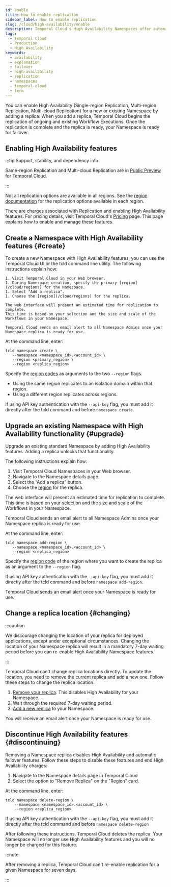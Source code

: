 ```yaml
---
id: enable
title: How to enable replication
sidebar_label: How to enable replication
slug: /cloud/high-availability/enable
description: Temporal Cloud's High Availability Namespaces offer automated failover, synchronized data replication, and high availability for workloads requiring disaster-tolerant deployment and 99.99% uptime.
tags:
  - Temporal Cloud
  - Production
  - High Availability
keywords:
  - availability
  - explanation
  - failover
  - high-availability
  - replication
  - namespaces
  - temporal-cloud
  - term
---
```



You can enable High Availability (Single-region Replication, Multi-region Replication, Multi-cloud Replication) for a new or existing Namespace by adding a replica.
When you add a replica, Temporal Cloud begins the replication of ongoing and existing Workflow Executions.
Once the replication is complete and the replica is ready, your Namespace is ready for failover.

## Enabling High Availability features

:::tip Support, stability, and dependency info

Same-region Replication and Multi-cloud Replication are in [Public Preview](/evaluate/development-production-features/release-stages#public-preview) for Temporal Cloud.

:::

Not all replication options are available in all regions. See the [region documentation](/cloud/regions) for the replication options available in each region.

There are charges associated with Replication and enabling High Availability features.
For pricing details, visit Temporal Cloud's [Pricing](/cloud/pricing) page.
This page explains how to enable and manage these features.

## Create a Namespace with High Availability features {#create}

To create a new Namespace with High Availability features, you can use the Temporal Cloud UI or the tcld command line utility.
The following instructions explain how:

<Tabs>

<TabItem value="webui" label="Web UI">

    1. Visit Temporal Cloud in your Web browser.
    1. During Namespace creation, specify the primary [region](/cloud/regions) for the Namespace.
    1. Select "Add a replica".
    1. Choose the [region](/cloud/regions) for the replica.

    The web interface will present an estimated time for replication to complete.
    This time is based on your selection and the size and scale of the Workflows in your Namespace.

    Temporal Cloud sends an email alert to all Namespace Admins once your Namespace replica is ready for use.

</TabItem>

<TabItem value="tcldcli" label="tcld">

At the command line, enter:

```
tcld namespace create \
   --namespace <namespace_id>.<account_id> \
   --region <primary_region> \
   --region <replica_region>
```

Specify the [region codes](/cloud/regions) as arguments to the two `--region` flags.

- Using the same region replicates to an isolation domain within that region.
- Using a different region replicates across regions.

If using API key authentication with the `--api-key` flag, you must add it directly after the tcld command and before `namespace create`.

</TabItem>

</Tabs>

## Upgrade an existing Namespace with High Availability functionality {#upgrade}

Upgrade an existing standard Namespace by adding High Availability features.
Adding a replica unlocks that functionality.

The following instructions explain how:

<Tabs>

<TabItem value="webui" label="Web UI">

1. Visit Temporal Cloud Namespaces in your Web browser.
1. Navigate to the Namespace details page.
1. Select the “Add a replica” button.
1. Choose the [region](/cloud/regions) for the replica.

The web interface will present an estimated time for replication to complete.
This time is based on your selection and the size and scale of the Workflows in your Namespace.

Temporal Cloud sends an email alert to all Namespace Admins once your Namespace replica is ready for use.

</TabItem>

<TabItem value="tcldcli" label="tcld">

At the command line, enter:

```
tcld namespace add-region \
   --namespace <namespace_id>.<account_id> \
   --region <replica_region>
```

Specify the [region code](/cloud/regions) of the region where you want to create the replica as an argument to the `--region` flag.

If using API key authentication with the `--api-key` flag, you must add it directly after the tcld command and before `namespace add-region`.

Temporal Cloud sends an email alert once your Namespace is ready for use.

</TabItem>

</Tabs>

## Change a replica location {#changing}

:::caution

We discourage changing the location of your replica for deployed applications, except under exceptional circumstances.
Changing the location of your Namespace replica will result in a mandatory 7-day waiting period before you can re-enable High Availability Namespace features.

:::

Temporal Cloud can't change replica locations directly.
To update the location, you need to remove the current replica and add a new one.
Follow these steps to change the replica location:

1. [Remove your replica](#discontinuing).
   This disables High Availability for your Namespace.
2. Wait through the required 7-day waiting period.
3. [Add a new replica](#upgrade) to your Namespace.

You will receive an email alert once your Namespace is ready for use.

## Discontinue High Availability features {#discontinuing}

Removing a Namespace replica disables High Availability and automatic failover features.
Follow these steps to disable these features and end High Availability charges:

<Tabs>

<TabItem value="webui" label="Web UI">

1. Navigate to the Namespace details page in Temporal Cloud
1. Select the option to "Remove Replica" on the "Region" card.

</TabItem>

<TabItem value="tcldcli" label="tcld">

At the command line, enter:

```
tcld namespace delete-region \
    --namespace <namespace_id>.<account_id> \
    --region <replica_region>
```

If using API key authentication with the `--api-key` flag, you must add it directly after the tcld command and before `namespace delete-region`

</TabItem>

</Tabs>

After following these instructions, Temporal Cloud deletes the replica.
Your Namespace will no longer use High Availability features and you will no longer be charged for this feature.

:::note

After removing a replica, Temporal Cloud can't re-enable replication for a given Namespace for seven days.

:::
